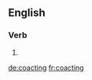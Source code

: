 
==English==

===Verb===
{{head|en}}

# {{present participle of|coact|lang=en}}

[[de:coacting]]
[[fr:coacting]]